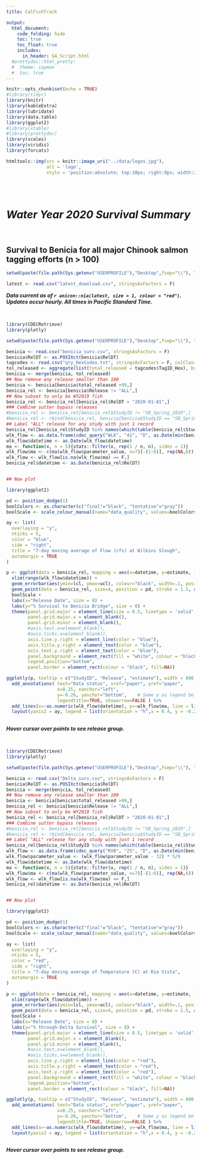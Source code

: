 ```yaml
---
title: CalFishTrack

output:
  html_document:
    code_folding: hide
    toc: true
    toc_float: true
    includes:
      in_header: GA_Script.html
  #prettydoc::html_pretty:
  #  theme: cayman
  #  toc: true
---
```

```r
knitr::opts_chunk$set(echo = TRUE)
#library(tidyr)
library(knitr)
library(kableExtra)
library(lubridate)
library(data.table)
library(ggplot2)
#library(xtable)
#library(prettydoc)
library(scales)
library(viridis)
library(forcats)
```

```r
htmltools::img(src = knitr::image_uri("../data/logos.jpg"), 
               alt = 'logo', 
               style = 'position:absolute; top:10px; right:0px; width:200px;')
```

<br/>
<br/>

# *Water Year 2020 Survival Summary*

<br/>

## Survival to Benicia for all major Chinook salmon tagging efforts (n > 100)

```r

setwd(paste(file.path(Sys.getenv("USERPROFILE"),"Desktop",fsep="\\"), "\\Real-time data massaging\\products", sep = ""))

latest <- read.csv("latest_download.csv", stringsAsFactors = F)
```

***Data current as of `r anicon::nia(latest, size = 1, colour = "red")`. Updates occur hourly. All times in Pacific Standard Time.***

<br>

```r
library(CDECRetrieve)
library(plotly)

setwd(paste(file.path(Sys.getenv("USERPROFILE"),"Desktop",fsep="\\"), "\\Real-time data massaging\\products", sep = ""))

benicia <- read.csv("benicia_surv.csv", stringsAsFactors = F)
benicia$RelDT <- as.POSIXct(benicia$RelDT)
tagcodes <- read.csv("qry_HexCodes.txt", stringsAsFactors = F, colClasses=c("TagID_Hex"="character"))
tol_released <- aggregate(list(total_released = tagcodes$TagID_Hex), by = list(StudyID = tagcodes$StudyID), FUN = length)
benicia <- merge(benicia, tol_released)
## Now remove any release smaller than 100
benicia <- benicia[benicia$total_released >99,]
benicia_rel <- benicia[benicia$Release != "ALL",]
## Now subset to only be WY2019 fish
benicia_rel <- benicia_rel[benicia_rel$RelDT > "2020-01-01",]
### Combine sutter bypass releases
#benicia_rel <- benicia_rel[benicia_rel$StudyID != "SB_Spring_2019",]
#benicia_rel <- rbind(benicia_rel, benicia[benicia$StudyID == "SB_Spring_2019" & benicia$Release == "ALL",])
## Label "ALL" release for any study with just 1 record
benicia_rel[benicia_rel$StudyID %in% names(which(table(benicia_rel$StudyID) ==1)),"Release"] <- "ALL"
wlk_flow <- as.data.frame(cdec_query("WLK", "41", "D", as.Date(min(benicia_rel$RelDT))-7, as.Date(max(benicia_rel$RelDT))+14))
wlk_flow$datetime <- as.Date(wlk_flow$datetime)
ma <- function(x, n = 5){stats::filter(x, rep(1 / n, n), sides = 1)}
wlk_flow$ma <- c(ma(wlk_flow$parameter_value, n=7)[-(1:6)], rep(NA,6))
wlk_flow <- wlk_flow[is.na(wlk_flow$ma) == F,]
benicia_rel$datetime <- as.Date(benicia_rel$RelDT)


## Now plot

library(ggplot2)

pd <- position_dodge(1)
boolColors <- as.character(c("final"="black", "tentative"="gray"))
boolScale <- scale_colour_manual(name="data_quality", values=boolColors)

ay <- list(
  overlaying = "y",
  nticks = 5,
  color = "blue",
  side = "right",
  title = "7-day moving average of Flow (cfs) at Wilkins Slough",
  automargin = TRUE
)

p <- ggplot(data = benicia_rel, mapping = aes(x=datetime, y=estimate, label = StudyID, text = Release)) +
  xlim(range(wlk_flow$datetime)) +
  geom_errorbar(aes(ymin=lcl, ymax=ucl), colour="black", width=.1, position=pd) +
  geom_point(data = benicia_rel, size=4, position = pd, stroke = 1.5, aes(colour= data_quality)) +
  boolScale +
  labs(x="Release Date", size = 8) +
  labs(y="% Survival to Benicia Bridge", size = 8) +  
  theme(panel.grid.major = element_line(size = 0.5, linetype = 'solid', colour = "light grey"),
        panel.grid.major.x = element_blank(), 
        panel.grid.minor = element_blank(),
        #axis.text.x=element_blank(),
        #axis.ticks.x=element_blank(),
        axis.line.y.right = element_line(color = "blue"), 
        axis.title.y.right = element_text(color = "blue"),
        axis.text.y.right = element_text(color = "blue"),
        panel.background = element_rect(fill = "white", colour = "black"),
        legend.position="bottom",
        panel.border = element_rect(colour = "black", fill=NA))

ggplotly(p, tooltip = c("StudyID", "Release", "estimate"), width = 800, height = 600) %>%
  add_annotations( text="Data status", xref="paper", yref="paper",
                   x=0.25, xanchor="left",
                   y=-0.26, yanchor="bottom",    # Same y as legend below
                   legendtitle=TRUE, showarrow=FALSE ) %>%
  add_lines(x=~as.numeric(wlk_flow$datetime), y=~wlk_flow$ma, line = list(color = "blue"), yaxis="y2", showlegend=FALSE, inherit=FALSE) %>%
  layout(yaxis2 = ay, legend = list(orientation = "h",x = 0.4, y = -0.2))
       

```
***Hover cursor over points to see release group.***

<br>


```r
library(CDECRetrieve)
library(plotly)

setwd(paste(file.path(Sys.getenv("USERPROFILE"),"Desktop",fsep="\\"), "\\Real-time data massaging\\products", sep = ""))

benicia <- read.csv("Delta_surv.csv", stringsAsFactors = F)
benicia$RelDT <- as.POSIXct(benicia$RelDT)
benicia <- merge(benicia, tol_released)
## Now remove any release smaller than 100
benicia <- benicia[benicia$total_released >99,]
benicia_rel <- benicia[benicia$Release != "ALL",]
## Now subset to only be WY2019 fish
benicia_rel <- benicia_rel[benicia_rel$RelDT > "2020-01-01",]
### Combine sutter bypass releases
#benicia_rel <- benicia_rel[benicia_rel$StudyID != "SB_Spring_2019",]
#benicia_rel <- rbind(benicia_rel, benicia[benicia$StudyID == "SB_Spring_2019" & benicia$Release == "ALL",])
## Label "ALL" release for any study with just 1 record
benicia_rel[benicia_rel$StudyID %in% names(which(table(benicia_rel$StudyID) ==1)),"Release"] <- "ALL"
wlk_flow <- as.data.frame(cdec_query("RVB", "25", "D", as.Date(min(benicia_rel$RelDT))-7, as.Date(max(benicia_rel$RelDT))+14))
wlk_flow$parameter_value <- (wlk_flow$parameter_value - 32) * 5/9
wlk_flow$datetime <- as.Date(wlk_flow$datetime)
ma <- function(x, n = 5){stats::filter(x, rep(1 / n, n), sides = 1)}
wlk_flow$ma <- c(ma(wlk_flow$parameter_value, n=7)[-(1:6)], rep(NA,6))
wlk_flow <- wlk_flow[is.na(wlk_flow$ma) == F,]
benicia_rel$datetime <- as.Date(benicia_rel$RelDT)


## Now plot

library(ggplot2)

pd <- position_dodge(1)
boolColors <- as.character(c("final"="black", "tentative"="gray"))
boolScale <- scale_colour_manual(name="data_quality", values=boolColors)

ay <- list(
  overlaying = "y",
  nticks = 5,
  color = "red",
  side = "right",
  title = "7-day moving average of Temperature (C) at Rio Vista",
  automargin = TRUE
)

p <- ggplot(data = benicia_rel, mapping = aes(x=datetime, y=estimate, label = StudyID, text = Release)) +
  xlim(range(wlk_flow$datetime)) +
  geom_errorbar(aes(ymin=lcl, ymax=ucl), colour="black", width=.1, position=pd) +
  geom_point(data = benicia_rel, size=4, position = pd, stroke = 1.5, aes(colour= data_quality)) +
  boolScale +
  labs(x="Release Date", size = 8) +
  labs(y="% through-Delta Survival", size = 8) +  
  theme(panel.grid.major = element_line(size = 0.5, linetype = 'solid', colour = "light grey"),
        panel.grid.major.x = element_blank(), 
        panel.grid.minor = element_blank(),
        #axis.text.x=element_blank(),
        #axis.ticks.x=element_blank(),
        axis.line.y.right = element_line(color = "red"), 
        axis.title.y.right = element_text(color = "red"),
        axis.text.y.right = element_text(color = "red"),
        panel.background = element_rect(fill = "white", colour = "black"),
        legend.position="bottom",
        panel.border = element_rect(colour = "black", fill=NA))

ggplotly(p, tooltip = c("StudyID", "Release", "estimate"), width = 800, height = 600) %>%
  add_annotations( text="Data status", xref="paper", yref="paper",
                   x=0.25, xanchor="left",
                   y=-0.26, yanchor="bottom",    # Same y as legend below
                   legendtitle=TRUE, showarrow=FALSE ) %>%
  add_lines(x=~as.numeric(wlk_flow$datetime), y=~wlk_flow$ma, line = list(color = "blue"), yaxis="y2", showlegend=FALSE, inherit=FALSE) %>%
  layout(yaxis2 = ay, legend = list(orientation = "h",x = 0.4, y = -0.2))
       

```

***Hover cursor over points to see release group.***
